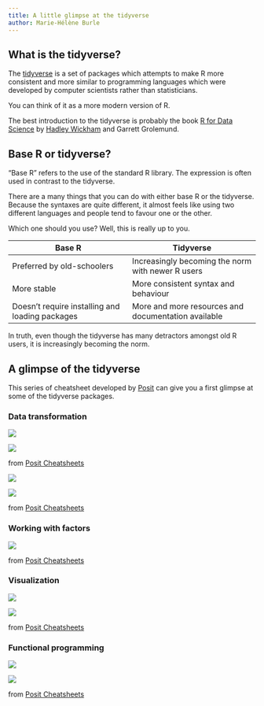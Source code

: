 ```yaml
---
title: A little glimpse at the tidyverse
author: Marie-Hélène Burle
---
```


## What is the tidyverse?

The [tidyverse](https://www.tidyverse.org/) is a set of packages which attempts to make R more consistent and more similar to programming languages which were developed by computer scientists rather than statisticians.

You can think of it as a more modern version of R.

The best introduction to the tidyverse is probably the book [R for Data Science](https://r4ds.had.co.nz/index.html) by [Hadley Wickham](https://hadley.nz/) and Garrett Grolemund.

## Base R or tidyverse?

"Base R" refers to the use of the standard R library. The expression is often used in contrast to the tidyverse.

There are a many things that you can do with either base R or the tidyverse. Because the syntaxes are quite different, it almost feels like using two different languages and people tend to favour one or the other.

Which one should you use? Well, this is really up to you.

| Base R   | Tidyverse  |
|---------------|----------------|
| Preferred by old-schoolers | Increasingly becoming the norm with newer R users           |
| More stable | More consistent syntax and behaviour |
| Doesn't require installing and loading packages | More and more resources and documentation available |

In truth, even though the tidyverse has many detractors amongst old R users, it is increasingly becoming the norm.

## A glimpse of the tidyverse

This series of cheatsheet developed by [Posit](https://posit.co/) can give you a first glimpse at some of the tidyverse packages.

### Data transformation

![](img/data-transformation_1.jpg)

![](img/data-transformation_2.jpg)

:::{.caption}

from [Posit Cheatsheets](https://posit.co/resources/cheatsheets/)

:::

![](img/tidyr_1.jpg)

![](img/tidyr_2.jpg)

:::{.caption}

from [Posit Cheatsheets](https://posit.co/resources/cheatsheets/)

:::

### Working with factors

![](img/factors.jpg)

:::{.caption}

from [Posit Cheatsheets](https://posit.co/resources/cheatsheets/)

:::

### Visualization

![](img/data-visualization_1.jpg)

![](img/data-visualization_2.jpg)

:::{.caption}

from [Posit Cheatsheets](https://posit.co/resources/cheatsheets/)

:::

### Functional programming

![](img/purrr_1.jpg)

![](img/purrr_2.jpg)

:::{.caption}

from [Posit Cheatsheets](https://posit.co/resources/cheatsheets/)

:::
